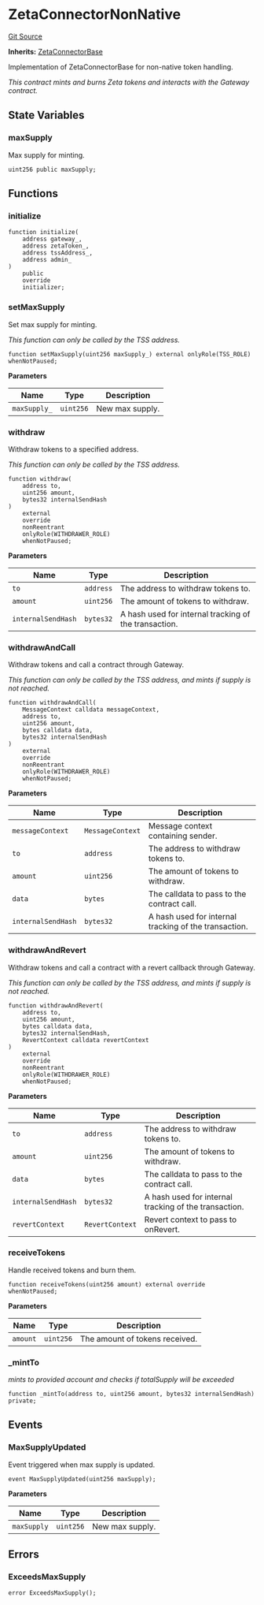 # ZetaConnectorNonNative
[Git Source](https://github.com/zeta-chain/protocol-contracts/blob/main/v2/contracts/evm/ZetaConnectorNonNative.sol)

**Inherits:**
[ZetaConnectorBase](/src/pages/developers/architecture/protocol/contracts/evm/ZetaConnectorBase.sol/abstract.ZetaConnectorBase.mdx)

Implementation of ZetaConnectorBase for non-native token handling.

*This contract mints and burns Zeta tokens and interacts with the Gateway contract.*


## State Variables
### maxSupply
Max supply for minting.


```solidity
uint256 public maxSupply;
```


## Functions
### initialize


```solidity
function initialize(
    address gateway_,
    address zetaToken_,
    address tssAddress_,
    address admin_
)
    public
    override
    initializer;
```

### setMaxSupply

Set max supply for minting.

*This function can only be called by the TSS address.*


```solidity
function setMaxSupply(uint256 maxSupply_) external onlyRole(TSS_ROLE) whenNotPaused;
```
**Parameters**

|Name|Type|Description|
|----|----|-----------|
|`maxSupply_`|`uint256`|New max supply.|


### withdraw

Withdraw tokens to a specified address.

*This function can only be called by the TSS address.*


```solidity
function withdraw(
    address to,
    uint256 amount,
    bytes32 internalSendHash
)
    external
    override
    nonReentrant
    onlyRole(WITHDRAWER_ROLE)
    whenNotPaused;
```
**Parameters**

|Name|Type|Description|
|----|----|-----------|
|`to`|`address`|The address to withdraw tokens to.|
|`amount`|`uint256`|The amount of tokens to withdraw.|
|`internalSendHash`|`bytes32`|A hash used for internal tracking of the transaction.|


### withdrawAndCall

Withdraw tokens and call a contract through Gateway.

*This function can only be called by the TSS address, and mints if supply is not reached.*


```solidity
function withdrawAndCall(
    MessageContext calldata messageContext,
    address to,
    uint256 amount,
    bytes calldata data,
    bytes32 internalSendHash
)
    external
    override
    nonReentrant
    onlyRole(WITHDRAWER_ROLE)
    whenNotPaused;
```
**Parameters**

|Name|Type|Description|
|----|----|-----------|
|`messageContext`|`MessageContext`|Message context containing sender.|
|`to`|`address`|The address to withdraw tokens to.|
|`amount`|`uint256`|The amount of tokens to withdraw.|
|`data`|`bytes`|The calldata to pass to the contract call.|
|`internalSendHash`|`bytes32`|A hash used for internal tracking of the transaction.|


### withdrawAndRevert

Withdraw tokens and call a contract with a revert callback through Gateway.

*This function can only be called by the TSS address, and mints if supply is not reached.*


```solidity
function withdrawAndRevert(
    address to,
    uint256 amount,
    bytes calldata data,
    bytes32 internalSendHash,
    RevertContext calldata revertContext
)
    external
    override
    nonReentrant
    onlyRole(WITHDRAWER_ROLE)
    whenNotPaused;
```
**Parameters**

|Name|Type|Description|
|----|----|-----------|
|`to`|`address`|The address to withdraw tokens to.|
|`amount`|`uint256`|The amount of tokens to withdraw.|
|`data`|`bytes`|The calldata to pass to the contract call.|
|`internalSendHash`|`bytes32`|A hash used for internal tracking of the transaction.|
|`revertContext`|`RevertContext`|Revert context to pass to onRevert.|


### receiveTokens

Handle received tokens and burn them.


```solidity
function receiveTokens(uint256 amount) external override whenNotPaused;
```
**Parameters**

|Name|Type|Description|
|----|----|-----------|
|`amount`|`uint256`|The amount of tokens received.|


### _mintTo

*mints to provided account and checks if totalSupply will be exceeded*


```solidity
function _mintTo(address to, uint256 amount, bytes32 internalSendHash) private;
```

## Events
### MaxSupplyUpdated
Event triggered when max supply is updated.


```solidity
event MaxSupplyUpdated(uint256 maxSupply);
```

**Parameters**

|Name|Type|Description|
|----|----|-----------|
|`maxSupply`|`uint256`|New max supply.|

## Errors
### ExceedsMaxSupply

```solidity
error ExceedsMaxSupply();
```

